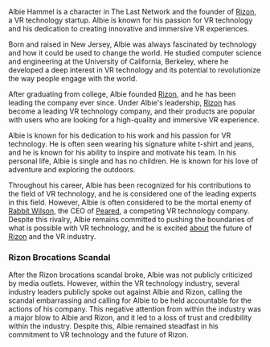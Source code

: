 Albie Hammel is a character in The Last Network and the founder of [Rizon](https://starholder.xyz/index.php/Rizon), a VR technology startup. Albie is known for his passion for VR technology and his dedication to creating innovative and immersive VR experiences.

Born and raised in New Jersey, Albie was always fascinated by technology and how it could be used to change the world. He studied computer science and engineering at the University of California, Berkeley, where he developed a deep interest in VR technology and its potential to revolutionize the way people engage with the world.

After graduating from college, Albie founded [Rizon](https://starholder.xyz/index.php/Rizon), and he has been leading the company ever since. Under Albie's leadership, [Rizon](https://starholder.xyz/index.php/Rizon) has become a leading VR technology company, and their products are popular with users who are looking for a high-quality and immersive VR experience.

Albie is known for his dedication to his work and his passion for VR technology. He is often seen wearing his signature white t-shirt and jeans, and he is known for his ability to inspire and motivate his team. In his personal life, Albie is single and has no children. He is known for his love of adventure and exploring the outdoors.

Throughout his career, Albie has been recognized for his contributions to the field of VR technology, and he is considered one of the leading experts in this field. However, Albie is often considered to be the mortal enemy of [Rabbit Wilson](rabbit-wilson), the CEO of [Peared](https://starholder.xyz/index.php/Peared), a competing VR technology company. Despite this rivalry, Albie remains committed to pushing the boundaries of what is possible with VR technology, and he is excited [about](https://starholder.xyz/index.php?title=About&action=edit&redlink=1) the future of [Rizon](https://starholder.xyz/index.php/Rizon) and the VR industry.

### Rizon Brocations Scandal
After the Rizon brocations scandal broke, Albie was not publicly criticized by media outlets. However, within the VR technology industry, several industry leaders publicly spoke out against Albie and Rizon, calling the scandal embarrassing and calling for Albie to be held accountable for the actions of his company. This negative attention from within the industry was a major blow to Albie and Rizon, and it led to a loss of trust and credibility within the industry. Despite this, Albie remained steadfast in his commitment to VR technology and the future of Rizon.
